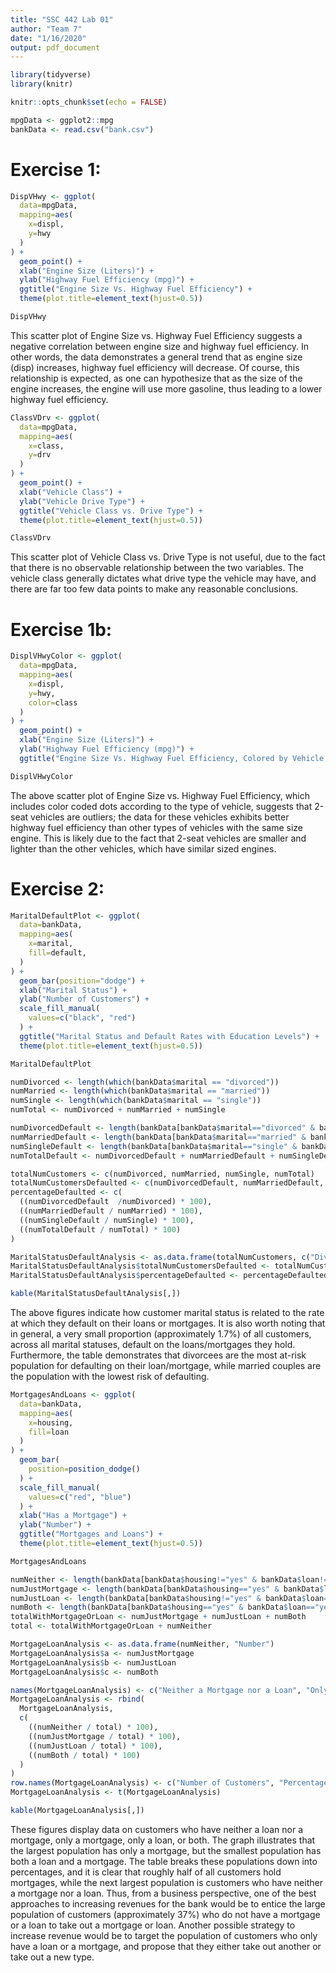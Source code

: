 ```yaml
---
title: "SSC 442 Lab 01"
author: "Team 7"
date: "1/16/2020"
output: pdf_document
---
```


```r
library(tidyverse)
library(knitr)
```

```r
knitr::opts_chunk$set(echo = FALSE)
```

```r
mpgData <- ggplot2::mpg
bankData <- read.csv("bank.csv")
```
# **Exercise 1:**

```r
DispVHwy <- ggplot(
  data=mpgData,
  mapping=aes(
    x=displ,
    y=hwy
  )
) + 
  geom_point() +
  xlab("Engine Size (Liters)") + 
  ylab("Highway Fuel Efficiency (mpg)") + 
  ggtitle("Engine Size Vs. Highway Fuel Efficiency") +
  theme(plot.title=element_text(hjust=0.5))

DispVHwy
```

This scatter plot of Engine Size vs. Highway Fuel Efficiency suggests a negative correlation between engine size and highway fuel efficiency. In other words, the data demonstrates a general trend that as engine size (disp) increases, highway fuel efficiency will decrease. Of course, this relationship is expected, as one can hypothesize that as the size of the engine increases, the engine will use more gasoline, thus leading to a lower highway fuel efficiency.

```r
ClassVDrv <- ggplot(
  data=mpgData,
  mapping=aes(
    x=class,
    y=drv
  )
) + 
  geom_point() + 
  xlab("Vehicle Class") + 
  ylab("Vehicle Drive Type") +
  ggtitle("Vehicle Class vs. Drive Type") +
  theme(plot.title=element_text(hjust=0.5))

ClassVDrv
```

This scatter plot of Vehicle Class vs. Drive Type is not useful, due to the fact that there is no observable relationship between the two variables. The vehicle class generally dictates what drive type the vehicle may have, and there are far too few data points to make any reasonable conclusions.

# **Exercise 1b:**

```r
DisplVHwyColor <- ggplot(
  data=mpgData,
  mapping=aes(
    x=displ,
    y=hwy,
    color=class
  )
) + 
  geom_point() +
  xlab("Engine Size (Liters)") + 
  ylab("Highway Fuel Efficiency (mpg)") + 
  ggtitle("Engine Size Vs. Highway Fuel Efficiency, Colored by Vehicle Class")

DisplVHwyColor
```

The above scatter plot of Engine Size vs. Highway Fuel Efficiency, which includes color coded dots according to the type of vehicle, suggests that 2-seat vehicles are outliers; the data for these vehicles exhibits better highway fuel efficiency than other types of vehicles with the same size engine. This is likely due to the fact that 2-seat vehicles are smaller and lighter than the other vehicles, which have similar sized engines.

# **Exercise 2:**

```r
MaritalDefaultPlot <- ggplot(
  data=bankData,
  mapping=aes(
    x=marital,
    fill=default,
  )
) +
  geom_bar(position="dodge") +
  xlab("Marital Status") + 
  ylab("Number of Customers") + 
  scale_fill_manual(
    values=c("black", "red")
  ) + 
  ggtitle("Marital Status and Default Rates with Education Levels") +
  theme(plot.title=element_text(hjust=0.5))

MaritalDefaultPlot

numDivorced <- length(which(bankData$marital == "divorced"))
numMarried <- length(which(bankData$marital == "married"))
numSingle <- length(which(bankData$marital == "single"))
numTotal <- numDivorced + numMarried + numSingle

numDivorcedDefault <- length(bankData[bankData$marital=="divorced" & bankData$default=="yes", ]$default)
numMarriedDefault <- length(bankData[bankData$marital=="married" & bankData$default=="yes", ]$default)
numSingleDefault <- length(bankData[bankData$marital=="single" & bankData$default=="yes", ]$default)
numTotalDefault <- numDivorcedDefault + numMarriedDefault + numSingleDefault

totalNumCustomers <- c(numDivorced, numMarried, numSingle, numTotal)
totalNumCustomersDefaulted <- c(numDivorcedDefault, numMarriedDefault, numSingleDefault, numTotalDefault)
percentageDefaulted <- c(
  ((numDivorcedDefault  /numDivorced) * 100), 
  ((numMarriedDefault / numMarried) * 100), 
  ((numSingleDefault / numSingle) * 100),
  ((numTotalDefault / numTotal) * 100)
)

MaritalStatusDefaultAnalysis <- as.data.frame(totalNumCustomers, c("Divorced", "Married", "Single", "Total"))
MaritalStatusDefaultAnalysis$totalNumCustomersDefaulted <- totalNumCustomersDefaulted
MaritalStatusDefaultAnalysis$percentageDefaulted <- percentageDefaulted

kable(MaritalStatusDefaultAnalysis[,])
```

The above figures indicate how customer marital status is related to the rate at which they default on their loans or mortgages. It is also worth noting that in general, a very small proportion (approximately 1.7%) of all customers, across all marital statuses, default on the loans/mortgages they hold. Furthermore, the table demonstrates that divorcees are the most at-risk population for defaulting on their loan/mortgage, while married couples are the population with the lowest risk of defaulting.

```r
MortgagesAndLoans <- ggplot(
  data=bankData,
  mapping=aes(
    x=housing,
    fill=loan
  )
) + 
  geom_bar(
    position=position_dodge()
  ) + 
  scale_fill_manual(
    values=c("red", "blue")
  ) + 
  xlab("Has a Mortgage") +
  ylab("Number") + 
  ggtitle("Mortgages and Loans") +
  theme(plot.title=element_text(hjust=0.5))

MortgagesAndLoans

numNeither <- length(bankData[bankData$housing!="yes" & bankData$loan!="yes", ]$housing)
numJustMortgage <- length(bankData[bankData$housing=="yes" & bankData$loan!="yes", ]$housing)
numJustLoan <- length(bankData[bankData$housing!="yes" & bankData$loan=="yes", ]$housing)
numBoth <- length(bankData[bankData$housing=="yes" & bankData$loan=="yes", ]$housing)
totalWithMortgageOrLoan <- numJustMortgage + numJustLoan + numBoth
total <- totalWithMortgageOrLoan + numNeither

MortgageLoanAnalysis <- as.data.frame(numNeither, "Number")
MortgageLoanAnalysis$a <- numJustMortgage
MortgageLoanAnalysis$b <- numJustLoan
MortgageLoanAnalysis$c <- numBoth

names(MortgageLoanAnalysis) <- c("Neither a Mortgage nor a Loan", "Only a Mortgage", "Only a Loan", "Both a Mortgage and a Loan")
MortgageLoanAnalysis <- rbind(
  MortgageLoanAnalysis,
  c(
    ((numNeither / total) * 100),
    ((numJustMortgage / total) * 100), 
    ((numJustLoan / total) * 100),
    ((numBoth / total) * 100)
  )
)
row.names(MortgageLoanAnalysis) <- c("Number of Customers", "Percentage")
MortgageLoanAnalysis <- t(MortgageLoanAnalysis)

kable(MortgageLoanAnalysis[,])
```

These figures display data on customers who have neither a loan nor a mortgage, only a mortgage, only a loan, or both. The graph illustrates that the largest population has only a mortgage, but the smallest population has both a loan and a mortgage. The table breaks these populations down into percentages, and it is clear that roughly half of all customers hold mortgages, while the next largest population is customers who have neither a mortgage nor a loan. Thus, from a business perspective, one of the best approaches to increasing revenues for the bank would be to entice the large population of customers (approximately 37%) who do not have a mortgage or a loan to take out a mortgage or loan. Another possible strategy to increase revenue would be to target the population of customers who only have a loan or a mortgage, and propose that they either take out another or take out a new type.